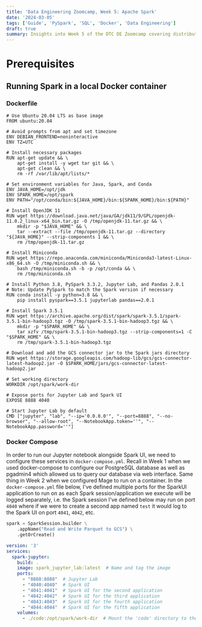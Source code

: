```yaml
---
title: 'Data Engineering Zoomcamp, Week 5: Apache Spark'
date: '2024-03-05'
tags: ['Guide', 'PySpark', 'SQL', 'Docker', 'Data Engineering']
draft: true
summary: Insights into Week 5 of the DTC DE Zoomcamp covering distributed computing with Apache Spark.
---
```


# Prerequisites

## Running Spark in a local Docker container

### Dockerfile
```docker
# Use Ubuntu 20.04 LTS as base image
FROM ubuntu:20.04

# Avoid prompts from apt and set timezone
ENV DEBIAN_FRONTEND=noninteractive
ENV TZ=UTC

# Install necessary packages
RUN apt-get update && \
    apt-get install -y wget tar git && \
    apt-get clean && \
    rm -rf /var/lib/apt/lists/*

# Set environment variables for Java, Spark, and Conda
ENV JAVA_HOME=/opt/jdk
ENV SPARK_HOME=/opt/spark
ENV PATH="/opt/conda/bin:${JAVA_HOME}/bin:${SPARK_HOME}/bin:${PATH}"

# Install OpenJDK 11
RUN wget https://download.java.net/java/GA/jdk11/9/GPL/openjdk-11.0.2_linux-x64_bin.tar.gz -O /tmp/openjdk-11.tar.gz && \
    mkdir -p "$JAVA_HOME" && \
    tar --extract --file /tmp/openjdk-11.tar.gz --directory "${JAVA_HOME}" --strip-components 1 && \
    rm /tmp/openjdk-11.tar.gz

# Install Miniconda
RUN wget https://repo.anaconda.com/miniconda/Miniconda3-latest-Linux-x86_64.sh -O /tmp/miniconda.sh && \
    bash /tmp/miniconda.sh -b -p /opt/conda && \
    rm /tmp/miniconda.sh

# Install Python 3.8, PySpark 3.3.2, Jupyter Lab, and Pandas 2.0.1
# Note: Update PySpark to match the Spark version if necessary
RUN conda install -y python=3.8 && \
    pip install pyspark==3.5.1 jupyterlab pandas==2.0.1

# Install Spark 3.5.1
RUN wget https://archive.apache.org/dist/spark/spark-3.5.1/spark-3.5.1-bin-hadoop3.tgz -O /tmp/spark-3.5.1-bin-hadoop3.tgz && \
    mkdir -p "$SPARK_HOME" && \
    tar xzfv /tmp/spark-3.5.1-bin-hadoop3.tgz --strip-components=1 -C "$SPARK_HOME" && \
    rm /tmp/spark-3.5.1-bin-hadoop3.tgz

# Download and add the GCS connector jar to the Spark jars directory
RUN wget https://storage.googleapis.com/hadoop-lib/gcs/gcs-connector-latest-hadoop2.jar -O $SPARK_HOME/jars/gcs-connector-latest-hadoop2.jar

# Set working directory
WORKDIR /opt/spark/work-dir

# Expose ports for Jupyter Lab and Spark UI
EXPOSE 8888 4040

# Start Jupyter Lab by default
CMD ["jupyter", "lab", "--ip='0.0.0.0'", "--port=8888", "--no-browser", "--allow-root", "--NotebookApp.token=''", "--NotebookApp.password=''"]
```

### Docker Compose

In order to run our Jupyter notebook alongside Spark UI, we need to configure these services in `docker-compose.yml`. Recall in Week 1 when we used docker-compose to configure our PostgreSQL database as well as pgadmin4 which allowed us to query our database via web interface. Same thing in Week 2 when we configured Mage to run on a container. In the `docker-compose.yml` file below, I've defined multiple ports for the SparkUI application to run on as each Spark session/application we execute will be logged separately, i.e. the Spark session I've defined below may run on port `4040` where if we were to create a second app named `test` it would log to the Spark UI on port `4041`, `4042`, etc.

```python
spark = SparkSession.builder \
    .appName("Read and Write Parquet to GCS") \
    .getOrCreate()
```

```yml
version: '3'
services:
  spark-jupyter:
    build: .
    image: spark_jupyter_lab:latest  # Name and tag the image
    ports:
      - "8888:8888"  # Jupyter Lab
      - "4040:4040"  # Spark UI
      - "4041:4041"  # Spark UI for the second application
      - "4042:4042"  # Spark UI for the third application
      - "4043:4043"  # Spark UI for the fourth application
      - "4044:4044"  # Spark UI for the fifth application
    volumes:
      - ./code:/opt/spark/work-dir  # Mount the 'code' directory to the container's work directory
```

